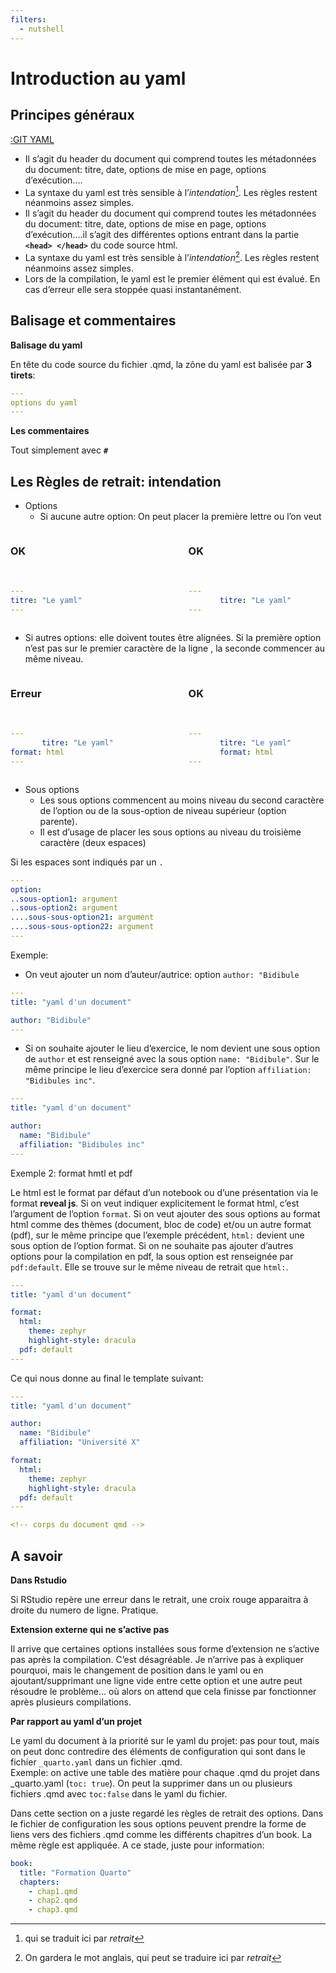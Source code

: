 ```yaml
---
filters:
  - nutshell
---
```



# Introduction au yaml

## Principes généraux

[[:GIT YAML](https://fr.wikipedia.org/wiki/YAML)]{.nut}
<br>

* Il s'agit du header du document qui comprend toutes les métadonnées du document: titre, date, options de mise en page, options d'exécution....
* La syntaxe du yaml est très sensible à l'*intendation*^[qui se traduit ici par *retrait*]. Les règles restent néanmoins assez simples.
* Il s'agit du header du document qui comprend toutes les métadonnées du document: titre, date, options de mise en page, options d'exécution....il s'agit des différentes options entrant dans la partie  **`<head> </head>`** du code source html.
* La syntaxe du yaml est très sensible à l'*intendation*^[On gardera le mot anglais, qui peut se traduire ici par *retrait*]. Les règles restent néanmoins assez simples.
* Lors de la compilation, le yaml est le premier élément qui est évalué. En cas d'erreur elle sera stoppée quasi instantanément.


## Balisage et commentaires

**Balisage du yaml**  

En tête du code source du fichier .qmd, la zône du yaml est balisée par **3 tirets**: 

```.yaml
---
options du yaml
---
```


**Les commentaires**    

Tout simplement avec **`#`**



## Les Règles de retrait: intendation

* Options
  * Si aucune autre option: On peut placer la première lettre ou l'on veut 

:::: {.columns}

::: {.column width="47.5%"}
:::callout-tip
### OK
<br>
```.yaml
---
titre: "Le yaml"
---
```
:::
:::

::: {.column width="5%"}
:::

::: {.column width="47.5%"}

:::callout-tip
### OK
<br>

```.yaml
---
       titre: "Le yaml"
---
```
:::
:::

::::

  * Si autres options: elle doivent toutes être alignées. Si la première option n'est pas sur le premier caractère de la ligne , la seconde commencer au même niveau.
  
:::: {.columns}

::: {.column width="47.5%"}
:::callout-warning
### Erreur
<br>
```.yaml
---
       titre: "Le yaml"
format: html
---
```
:::
:::

::: {.column width="5%"}
:::


::: {.column width="47.5%"}

:::callout-tip
### OK
<br>
```.yaml
---
       titre: "Le yaml"
       format: html
---
```
:::
:::

::::  




* Sous options
  * Les sous options commencent au moins niveau du second caractère de l'option ou de la sous-option de niveau supérieur (option parente).  
  * Il est d'usage de placer les sous options au niveau du troisième caractère (deux espaces)

Si les espaces sont indiqués par un `.` 

```.yaml
---
option: 
..sous-option1: argument
..sous-option2: argument
....sous-sous-option21: argument
....sous-sous-option22: argument
---  
```

Exemple: 

- On veut ajouter un nom d'auteur/autrice:  option `author: "Bidibule`

```.yaml
---
title: "yaml d'un document"

author: "Bidibule"
---
```

- Si on souhaite ajouter le lieu d'exercice, le nom devient une sous option de `author` et est renseigné avec la sous option `name: "Bidibule"`. Sur le même principe le lieu d'exercice sera donné par l'option `affiliation: "Bidibules inc"`.

```.yaml
---
title: "yaml d'un document"

author:
  name: "Bidibule"
  affiliation: "Bidibules inc"  
---
```
 
Exemple 2: format hmtl et pdf

Le html est le format par défaut d'un notebook ou d'une présentation via le format **reveal js**. Si on veut indiquer explicitement le format html, c'est l'argument de l'option `format`. 
Si on veut ajouter des sous options au format html comme des thèmes (document, bloc de code) et/ou un autre format (pdf), sur le même principe que l'exemple précédent, `html:` devient une sous option de l'option format. Si on ne souhaite pas ajouter d'autres options pour la compilation en pdf, la sous option est renseignée par `pdf:default`.  Elle se trouve sur le même niveau de retrait que `html:`.


```.yaml
---
title: "yaml d'un document"

format: 
  html:
    theme: zephyr
    highlight-style: dracula
  pdf: default  
---    
```

Ce qui nous donne au final le template suivant: 

```.yaml
---
title: "yaml d'un document"

author:
  name: "Bidibule"
  affiliation: "Université X" 

format: 
  html:
    theme: zephyr
    highlight-style: dracula 
  pdf: default
---    

<!-- corps du document qmd -->

```

## A savoir

**Dans Rstudio**  

Si RStudio repère une erreur dans le retrait, une croix rouge apparaitra à droite du numero de ligne. Pratique.

**Extension externe qui ne s'active pas**  

Il arrive que certaines options installées sous forme d'extension ne s'active pas après la compilation. C'est désagréable. Je n'arrive pas à expliquer pourquoi, mais le changement de position dans le yaml ou en ajoutant/supprimant une ligne vide entre cette option et une autre peut résoudre le problème... où alors on attend que cela finisse par fonctionner après plusieurs compilations. 

**Par rapport au yaml d'un projet**  

Le yaml du document à la priorité sur le yaml du projet: pas pour tout, mais on peut donc contredire des éléments de configuration qui sont dans le fichier `_quarto.yaml` dans un fichier .qmd.   
Exemple: on active une table des matière pour chaque .qmd du projet dans _quarto.yaml (`toc: true`). On peut la supprimer dans un ou plusieurs fichiers .qmd avec `toc:false` dans le yaml du fichier. 

Dans cette section on a juste regardé les règles de retrait des options. Dans le fichier de configuration les sous options peuvent prendre la forme de liens vers des fichiers .qmd comme les différents chapitres d'un book. La même règle est appliquée. A ce stade, juste pour information:


```.yaml

book:
  title: "Formation Quarto"
  chapters:
    - chap1.qmd
    - chap2.qmd
    - chap3.qmd
```
  






